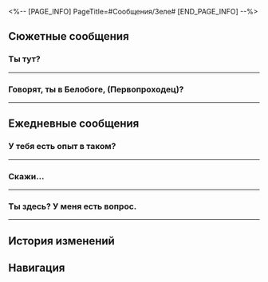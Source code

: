 <%-- [PAGE_INFO]
PageTitle=#Сообщения/Зеле#
[END_PAGE_INFO] --%>
{{Сообщение Инфобокс
|id          = 1102
|Изображение = Персонаж Зеле Иконка.png
|Тип         = Персонаж
|Отправитель = Зеле
|ПодписьСоо  = Хочешь сказать - говори!
|Фракция     = Ярило-VI
}}

==Сюжетные сообщения==
===Ты тут?===
{{Сообщения
|условие_получения = 
|текст =
:'''Зеле:''' Ты тут?
:'''Зеле:''' Я нашла Луку, он идёт в Заклёпкоград.
:'''Зеле:''' Идём вместе?
:{Выбор} Уже бегу.
::'''(Первопроходец):''' Уже бегу.
:{Выбор} А успеем?
::'''(Первопроходец):''' А успеем?
:'''Зеле:''' Успеем, если поспешим.
:'''Зеле:''' Жду тебя на перекрёстке, давай живей.
}}
----

===Говорят, ты в Белобоге, (Первопроходец)?===
{{Сообщения
|условие_получения = 
|текст =
:'''Зеле:''' Говорят, ты в Белобоге, (Первопроходец)?
:'''Зеле:''' Свяжись со мной, когда освободишься. Это срочно.
:{Выбор} Что такое, Зеле?
:'''(Первопроходец):''' Что случилось?
:'''Зеле:''' Какие-то отморозки спустились в Подземье и захватили Большую шахту.
:'''Зеле:''' Я посоветовалась с Броней, и она велела мне с ними не связываться.
:{Выбор} Прислушайся к ней.
::'''(Первопроходец):''' Броня права, лучше с ними не связываться.
::'''Зеле:''' Поздно. Дикий Огонь и Среброгривые Стражи уже ввязались с ними в драку.
:{Выбор} Мы должны дать отпор.
::'''(Первопроходец):''' Мы не можем позволить этим типам издеваться над шахтёрами! Мы должны дать отпор.
::'''Зеле:''' Очевидно же. Дикий Огонь и Среброгривые Стражи уже ввязались с ними в драку.
:'''Зеле:''' Но у этих отморозков суперсовременное, навороченное и мощное оружие. Мы не можем с ними справиться.
:'''Зеле:''' Уже не знаю что и делать, поэтому прошу тебя о помощи.
:{Выбор} Уже идём.
:'''(Первопроходец):''' Держитесь, мы скоро будем.
}}
----

==Ежедневные сообщения==
===У тебя есть опыт в таком?===
{{Сообщения
|условие_получения = 
|текст=
:'''Зеле:''' У тебя есть опыт в таком?
:'''Зеле:''' В ругани
:'''Зеле:''' Или в ругани по переписке.
:{Выбор} В смысле?
:'''(Первопроходец):''' В смысле?
:'''(Первопроходец):''' [[Файл:Стикер ГПП 07 Пом-Пом 07.png|80px|&lbrack;Недоумение&rbrack;]]
:'''Зеле:''' У двоих из Дикого Огня какой-то конфликт.
:'''Зеле:''' И лично разбираться не хотят.
:'''Зеле:''' Но я к каждому сходила.
:'''Зеле:''' И они до сих пор друг другу сообщения посылают.
:'''Зеле:''' Они помирились или ещё ссорятся?
:{Выбор} Помирились.
::'''(Первопроходец):''' Помирились.
::'''(Первопроходец):''' Что-то они не могут сказать друг другу лично.
::'''Зеле:''' Почему?
::'''Зеле:''' Разве не лучше при встрече всё решить?
:{Выбор} Они ещё ссорятся.
::'''(Первопроходец):''' Они ещё ссорятся.
::'''(Первопроходец):''' Они наверняка в сообщениях ссорятся.
::'''Зеле:''' Но это же так неудобно.
::'''Зеле:''' Можно же лично разобраться.
::'''Зеле:''' Разрядить обстановку и помириться.
:{Выбор} Не знаю.
::'''(Первопроходец):''' Не знаю.
::'''(Первопроходец):''' Ситуации разные бывают.
::'''Зеле:''' Ладно, это неважно. Не буду слишком уж лезть.
::'''Зеле:''' Они договорятся.
:'''Зеле:''' Я просто не понимаю.
:'''Зеле:''' В детстве, когда я с кем-то ссорилась
:'''Зеле:''' Мы просто дрались и всё.
:{Выбор} [Шок]
::'''(Первопроходец):''' [[Файл:Стикер ГПП 07 Пом-Пом 08.png|80px|&lbrack;Шок&rbrack;]]
:{Выбор} [Недоумение]
::'''(Первопроходец):''' [[Файл:Стикер ГПП 07 Пом-Пом 07.png|80px|&lbrack;Недоумение&rbrack;]]
:{Выбор} [Одобрение]
::'''(Первопроходец):''' [[Файл:Стикер ГПП 07 Пом-Пом 06.png|80px|&lbrack;Одобрение&rbrack;]]
:'''Зеле:''' Если между нами возникнут какие-либо разногласия
:'''Зеле:''' Даже если мы подерёмся
:'''Зеле:''' Мы должны встретиться лично!
:{Выбор} Ладно...
:'''(Первопроходец):''' Ладно...
}}
----

===Скажи...===
{{Сообщения
|условие_получения = 
|текст=
:'''Зеле:''' Скажи...
:'''Зеле:''' Вы все обычно на экспрессе, да?
:'''Зеле:''' Как вы развлекаетесь?
:{Выбор} [[Файл:Стикер ГПП 07 Пом-Пом 07.png|80px|&lbrack;Недоумение&rbrack;]]
:'''(Первопроходец):''' [[Файл:Стикер ГПП 07 Пом-Пом 07.png|80px|&lbrack;Недоумение&rbrack;]]
:'''Зеле:''' Просто интересно.
:'''Зеле:''' Теперь не нужно столько сражаться, хочу найти новое увлечение.
:{Выбор} Я люблю петь и танцевать.
::'''(Первопроходец):''' Я люблю петь и танцевать.
::'''Зеле:''' Петь и танцевать? Скучно.
::'''Зеле:''' Мне неинтересно.
:{Выбор} Я люблю рэп.
::'''(Первопроходец):''' Я люблю рэп.
::'''Зеле:''' ...Рэп?
::'''Зеле:''' В Подземье некоторым такое нравится, но не мне.
:{Выбор} Я люблю спорт.
::'''(Первопроходец):''' Я люблю спорт.
::'''Зеле:''' Спорт? Приходи в Дикий Огонь и становись бегуном.
::'''Зеле:''' Гарантирую, ты очень быстро выполнишь норму физической активности.
:'''Зеле:''' Как тяжко... У меня теперь столько свободного времени, но я не знаю, на что его тратить.
:{Выбор} Чем ты раньше увлекалась?
:'''(Первопроходец):''' Чем ты раньше увлекалась?
:'''Зеле:''' Я? Ничем.
:'''Зеле:''' Только рукоделием, созданием кукол и всяким таким...
:{Выбор} Какие спокойные увлечения...
::'''(Первопроходец):''' Какие спокойные увлечения...
::'''Зеле:''' А что, не веришь?
:{Выбор} Не похоже на тебя...
::'''(Первопроходец):''' Не похоже на тебя...
::'''Зеле:''' Кажется, ты меня плохо знаешь.
:'''Зеле:''' Если есть предложения...
:'''Зеле:''' Пиши мне.
:'''Зеле:''' Пойду покрашу стену.
:'''Зеле:''' Мне ещё 15 надо сегодня покрасить.
}}
----

===Ты здесь? У меня есть вопрос.===
{{Сообщения
|условие_получения = 
|текст=
:'''Зеле:''' Ты здесь? У меня есть вопрос.
:'''Зеле:''' Ты часто...
:'''Зеле:''' читаешь?
:{Выбор} Нет.
::'''(Первопроходец):''' Нет.
::'''Зеле:''' Правда?
::'''Зеле:''' Думаю, в этом мы похожи.
:{Выбор} Читаю иногда веб-романы с других планет.
::'''(Первопроходец):''' Читаю иногда веб-романы с других планет.
::'''Зеле:''' Веб-романы? Они интересные?
::'''Зеле:''' Не люблю читать.
:{Выбор} Я читаю всё.
::'''(Первопроходец):''' Я читаю всё.
::'''Зеле:''' Впечатляет.
::'''Зеле:''' Не люблю читать.
:'''Зеле:''' Устаю, когда читаю.
:'''Зеле:''' Постоянно забываю о том, что было на предыдущей странице.
:'''Зеле:''' Не понимаю, как Броне удаётся столько читать.
:{Выбор} Она училась этому с детства.
::'''(Первопроходец):''' Она училась этому с детства.
::'''Зеле:''' Да уж.
::'''Зеле:''' Значит, это нормально, что я не могу много читать?
:{Выбор} Первый шаг всегда самый важный.
::'''(Первопроходец):''' Первый шаг всегда самый важный.
::'''Зеле:''' Это очень сложно.
::'''Зеле:''' В детстве я пыталась просто выжить, у меня не было времени на чтение.
:'''Зеле:''' Броня дала мне огромный список рекомендованных книг.
:'''Зеле:''' Я полистала парочку и дальше первых страниц не зашла.
:'''Зеле:''' Постоянно засыпаю, когда читаю.
:'''Зеле:''' Но вот одна книга довольно интересная.
:'''Зеле:''' «Приключения в Снежной стране». Я прочла только пару страниц, но мне понравилось.
:'''Зеле:''' Ладно, я просто хотела пожаловаться.
:'''Зеле:''' Пойду читать дальше. Попробую дойти до конца.
}}
----

==История изменений==
{{История изменений|3.5}}

==Навигация==
{{Сообщения Навбокс}}